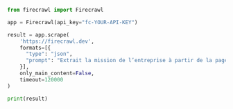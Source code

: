 ```python Python
from firecrawl import Firecrawl

app = Firecrawl(api_key="fc-YOUR-API-KEY")

result = app.scrape(
    'https://firecrawl.dev',
    formats=[{
      "type": "json",
      "prompt": "Extrait la mission de l’entreprise à partir de la page."
    }],
    only_main_content=False,
    timeout=120000
)

print(result)
```
